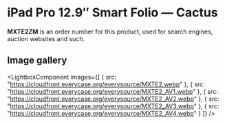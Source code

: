 
# iPad Pro 12.9″ Smart Folio — Cactus

<Callout type='info' emoji='👉🏻'>**MXTE2ZM** is an order number for this product, used for search engines, auction websites and such.</Callout>

## Image gallery

<LightboxComponent
    images={[
      {
        src: "https://cloudfront.everycase.org/everysource/MXTE2.webp"
      },
      {
        src: "https://cloudfront.everycase.org/everysource/MXTE2_AV1.webp"
      },
      {
        src: "https://cloudfront.everycase.org/everysource/MXTE2_AV2.webp"
      },
      {
        src: "https://cloudfront.everycase.org/everysource/MXTE2_AV3.webp"
      },
      {
        src: "https://cloudfront.everycase.org/everysource/MXTE2_AV4.webp"
      }
    ]}
  />
